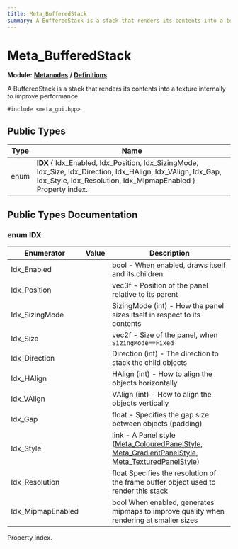 ```yaml
---
title: Meta_BufferedStack
summary: A BufferedStack is a stack that renders its contents into a texture internally to improve performance. 
---
```


# Meta_BufferedStack

**Module:** **[Metanodes](../../modules/metanodes/index.mdx)** **/** **[Definitions](../../modules/metanodes/definitions.mdx)**

A BufferedStack is a stack that renders its contents into a texture internally to improve performance. 

`#include <meta_gui.hpp>`

## Public Types

| Type           | Name           |
| -------------- | -------------- |
| enum| **[IDX](#enum-idx)** \{ Idx_Enabled, Idx_Position, Idx_SizingMode, Idx_Size, Idx_Direction, Idx_HAlign, Idx_VAlign, Idx_Gap, Idx_Style, Idx_Resolution, Idx_MipmapEnabled \}<br />Property index.  |

## Public Types Documentation

### enum IDX

| Enumerator | Value | Description |
| ---------- | ----- | ----------- |
| Idx_Enabled | | bool - When enabled, draws itself and its children   |
| Idx_Position | | vec3f - Position of the panel relative to its parent   |
| Idx_SizingMode | | SizingMode (int) - How the panel sizes itself in respect to its contents   |
| Idx_Size | | vec2f - Size of the panel, when `SizingMode==Fixed`  |
| Idx_Direction | | Direction (int) - The direction to stack the child objects   |
| Idx_HAlign | | HAlign (int) - How to align the objects horizontally   |
| Idx_VAlign | | VAlign (int) - How to align the objects vertically   |
| Idx_Gap | | float - Specifies the gap size between objects (padding)   |
| Idx_Style | | link - A Panel style ([Meta_ColouredPanelStyle](../metanodes/meta-coloured-panel-style.mdx), [Meta_GradientPanelStyle](../metanodes/meta-gradient-panel-style.mdx), [Meta_TexturedPanelStyle](../metanodes/meta-textured-panel-style.mdx))   |
| Idx_Resolution | | float Specifies the resolution of the frame buffer object used to render this stack   |
| Idx_MipmapEnabled | | bool When enabled, generates mipmaps to improve quality when rendering at smaller sizes   |

Property index. 
